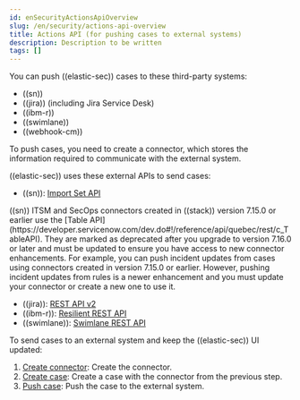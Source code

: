 ```yaml
---
id: enSecurityActionsApiOverview
slug: /en/security/actions-api-overview
title: Actions API (for pushing cases to external systems)
description: Description to be written
tags: []
---
```



<div id="actions-api-overview"></div>

You can push ((elastic-sec)) cases to these third-party systems:

* ((sn))
* ((jira)) (including Jira Service Desk)
* ((ibm-r))
* ((swimlane))
* ((webhook-cm))

To push cases, you need to create a connector, which stores the information
required to communicate with the external system.

((elastic-sec)) uses these external APIs to send cases:

* ((sn)): [Import Set API](https://developer.servicenow.com/dev.do#!/reference/api/rome/rest/c_ImportSetAPI)

<DocCallOut title="Important" color="warning">
((sn)) ITSM and SecOps connectors created in ((stack)) version 7.15.0 or earlier use the [Table API](https://developer.servicenow.com/dev.do#!/reference/api/quebec/rest/c_TableAPI). They are marked as deprecated after you upgrade to version 7.16.0 or later and must be <DocLink id="enSecurityPostUpgradeDeprecatedSnConnector">updated</DocLink> to ensure you have access to new connector enhancements. For example, you can push incident updates from cases using connectors created in version 7.15.0 or earlier. However, pushing incident updates from rules is a newer enhancement and you must update your connector or create a new one to use it.
</DocCallOut>

* ((jira)): [REST API v2](https://developer.atlassian.com/cloud/jira/platform/rest/v2/)
* ((ibm-r)): [Resilient REST API](https://developer.ibm.com/security/resilient/rest/)
* ((swimlane)): [Swimlane REST API](https://swimlane.com/knowledge-center/docs/developer-guide/rest-api/)

To send cases to an external system and keep the ((elastic-sec)) UI updated:

1. [Create connector](((kibana-ref))/create-connector-api.html): Create the connector.
1. [Create case](((kibana-ref))/cases-api-create.html): Create a case with the connector from the previous step.
1. [Push case](((kibana-ref))/cases-api-push.html): Push the case to the external system.

